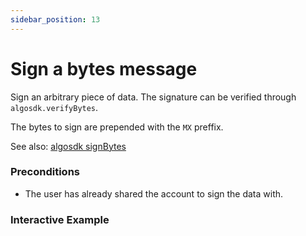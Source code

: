 ```yaml
---
sidebar_position: 13
---
```



# Sign a bytes message

Sign an arbitrary piece of data. The signature can be verified through `algosdk.verifyBytes`.

The bytes to sign are prepended with the `MX` preffix.

See also: [algosdk signBytes](https://algorand.github.io/js-algorand-sdk/modules.html#signBytes)

### Preconditions

* The user has already shared the account to sign the data with.

### Interactive Example
<SignBytesExample />
